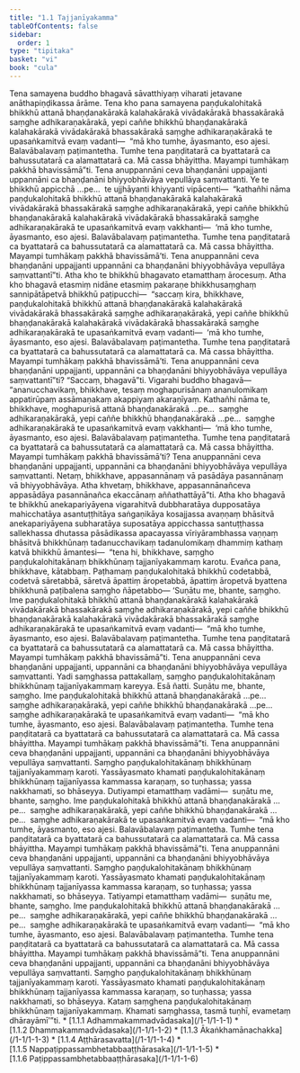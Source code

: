 ```yaml
---
title: "1.1 Tajjanīyakamma"
tableOfContents: false
sidebar:
  order: 1
type: "tipitaka"
basket: "vi"
book: "cula"
---
```



<DynamicBreadcrumb />

<Division number="1" book="cula">

<Paragraph number="2" book="cula">
Tena samayena buddho bhagavā sāvatthiyaṃ viharati jetavane anāthapiṇḍikassa ārāme. Tena kho pana samayena paṇḍukalohitakā bhikkhū attanā bhaṇḍanakārakā kalahakārakā vivādakārakā bhassakārakā saṃghe adhikaraṇakārakā, yepi caññe bhikkhū bhaṇḍanakārakā kalahakārakā vivādakārakā bhassakārakā saṃghe adhikaraṇakārakā te upasaṅkamitvā evaṃ vadanti—  “mā kho tumhe, āyasmanto, eso ajesi. Balavābalavaṃ paṭimantetha. Tumhe tena paṇḍitatarā ca byattatarā ca bahussutatarā ca alamattatarā ca. Mā cassa bhāyittha. Mayampi tumhākaṃ pakkhā bhavissāmā”ti. Tena anuppannāni ceva bhaṇḍanāni uppajjanti uppannāni ca bhaṇḍanāni bhiyyobhāvāya vepullāya saṃvattanti. Ye te bhikkhū appicchā …pe…  te ujjhāyanti khiyyanti vipācenti—  “kathañhi nāma paṇḍukalohitakā bhikkhū attanā bhaṇḍanakārakā kalahakārakā vivādakārakā bhassakārakā saṃghe adhikaraṇakārakā, yepi caññe bhikkhū bhaṇḍanakārakā kalahakārakā vivādakārakā bhassakārakā saṃghe adhikaraṇakārakā te upasaṅkamitvā evaṃ vakkhanti—  ‘mā kho tumhe, āyasmanto, eso ajesi. Balavābalavaṃ paṭimantetha. Tumhe tena paṇḍitatarā ca byattatarā ca bahussutatarā ca alamattatarā ca. Mā cassa bhāyittha. Mayampi tumhākaṃ pakkhā bhavissāmā’ti. Tena anuppannāni ceva bhaṇḍanāni uppajjanti uppannāni ca bhaṇḍanāni bhiyyobhāvāya vepullāya saṃvattantī”ti.


</Paragraph>

</Division>
<Division number="2" book="cula">

<Paragraph number="3" book="cula">
Atha kho te bhikkhū bhagavato etamatthaṃ ārocesuṃ. Atha kho bhagavā etasmiṃ nidāne etasmiṃ pakaraṇe bhikkhusaṃghaṃ sannipātāpetvā bhikkhū paṭipucchi—  “saccaṃ kira, bhikkhave, paṇḍukalohitakā bhikkhū attanā bhaṇḍanakārakā kalahakārakā vivādakārakā bhassakārakā saṃghe adhikaraṇakārakā, yepi caññe bhikkhū bhaṇḍanakārakā kalahakārakā vivādakārakā bhassakārakā saṃghe adhikaraṇakārakā te upasaṅkamitvā evaṃ vadanti—  ‘mā kho tumhe, āyasmanto, eso ajesi. Balavābalavaṃ paṭimantetha. Tumhe tena paṇḍitatarā ca byattatarā ca bahussutatarā ca alamattatarā ca. Mā cassa bhāyittha. Mayampi tumhākaṃ pakkhā bhavissāmā’ti. Tena anuppannāni ceva bhaṇḍanāni uppajjanti, uppannāni ca bhaṇḍanāni bhiyyobhāvāya vepullāya saṃvattantī”ti? “Saccaṃ, bhagavā”ti. Vigarahi buddho bhagavā—  “ananucchavikaṃ, bhikkhave, tesaṃ moghapurisānaṃ ananulomikaṃ appatirūpaṃ assāmaṇakaṃ akappiyaṃ akaraṇīyaṃ. Kathañhi nāma te, bhikkhave, moghapurisā attanā bhaṇḍanakārakā …pe…  saṃghe adhikaraṇakārakā, yepi caññe bhikkhū bhaṇḍanakārakā …pe…  saṃghe adhikaraṇakārakā te upasaṅkamitvā evaṃ vakkhanti—  ‘mā kho tumhe, āyasmanto, eso ajesi. Balavābalavaṃ paṭimantetha. Tumhe tena paṇḍitatarā ca byattatarā ca bahussutatarā ca alamattatarā ca. Mā cassa bhāyittha. Mayampi tumhākaṃ pakkhā bhavissāmā’ti? Tena anuppannāni ceva bhaṇḍanāni uppajjanti, uppannāni ca bhaṇḍanāni bhiyyobhāvāya vepullāya saṃvattanti. Netaṃ, bhikkhave, appasannānaṃ vā pasādāya pasannānaṃ vā bhiyyobhāvāya. Atha khvetaṃ, bhikkhave, appasannānañceva appasādāya pasannānañca ekaccānaṃ aññathattāyā”ti.


</Paragraph>

<Paragraph number="4" book="cula">
Atha kho bhagavā te bhikkhū anekapariyāyena vigarahitvā dubbharatāya dupposatāya mahicchatāya asantuṭṭhitāya saṅgaṇikāya kosajjassa avaṇṇaṃ bhāsitvā anekapariyāyena subharatāya suposatāya appicchassa santuṭṭhassa sallekhassa dhutassa pāsādikassa apacayassa vīriyārambhassa vaṇṇaṃ bhāsitvā bhikkhūnaṃ tadanucchavikaṃ tadanulomikaṃ dhammiṃ kathaṃ katvā bhikkhū āmantesi—  “tena hi, bhikkhave, saṃgho paṇḍukalohitakānaṃ bhikkhūnaṃ tajjanīyakammaṃ karotu. Evañca pana, bhikkhave, kātabbaṃ. Paṭhamaṃ paṇḍukalohitakā bhikkhū codetabbā, codetvā sāretabbā, sāretvā āpattiṃ āropetabbā, āpattiṃ āropetvā byattena bhikkhunā paṭibalena saṃgho ñāpetabbo—


</Paragraph>

</Division>
<Division number="3" book="cula">

<Paragraph number="5" book="cula">
‘Suṇātu me, bhante, saṃgho. Ime paṇḍukalohitakā bhikkhū attanā bhaṇḍanakārakā kalahakārakā vivādakārakā bhassakārakā saṃghe adhikaraṇakārakā, yepi caññe bhikkhū bhaṇḍanakārakā kalahakārakā vivādakārakā bhassakārakā saṃghe adhikaraṇakārakā te upasaṅkamitvā evaṃ vadanti—  “mā kho tumhe, āyasmanto, eso ajesi. Balavābalavaṃ paṭimantetha. Tumhe tena paṇḍitatarā ca byattatarā ca bahussutatarā ca alamattatarā ca. Mā cassa bhāyittha. Mayampi tumhākaṃ pakkhā bhavissāmā”ti. Tena anuppannāni ceva bhaṇḍanāni uppajjanti, uppannāni ca bhaṇḍanāni bhiyyobhāvāya vepullāya saṃvattanti. Yadi saṃghassa pattakallaṃ, saṃgho paṇḍukalohitakānaṃ bhikkhūnaṃ tajjanīyakammaṃ kareyya. Esā ñatti.


</Paragraph>

<Paragraph number="6" book="cula">
Suṇātu me, bhante, saṃgho. Ime paṇḍukalohitakā bhikkhū attanā bhaṇḍanakārakā …pe…  saṃghe adhikaraṇakārakā, yepi caññe bhikkhū bhaṇḍanakārakā …pe…  saṃghe adhikaraṇakārakā te upasaṅkamitvā evaṃ vadanti—  “mā kho tumhe, āyasmanto, eso ajesi. Balavābalavaṃ paṭimantetha. Tumhe tena paṇḍitatarā ca byattatarā ca bahussutatarā ca alamattatarā ca. Mā cassa bhāyittha. Mayampi tumhākaṃ pakkhā bhavissāmā”ti. Tena anuppannāni ceva bhaṇḍanāni uppajjanti, uppannāni ca bhaṇḍanāni bhiyyobhāvāya vepullāya saṃvattanti. Saṃgho paṇḍukalohitakānaṃ bhikkhūnaṃ tajjanīyakammaṃ karoti. Yassāyasmato khamati paṇḍukalohitakānaṃ bhikkhūnaṃ tajjanīyassa kammassa karaṇaṃ, so tuṇhassa; yassa nakkhamati, so bhāseyya.


</Paragraph>

<Paragraph number="7" book="cula">
Dutiyampi etamatthaṃ vadāmi—  suṇātu me, bhante, saṃgho. Ime paṇḍukalohitakā bhikkhū attanā bhaṇḍanakārakā …pe…  saṃghe adhikaraṇakārakā, yepi caññe bhikkhū bhaṇḍanakārakā …pe…  saṃghe adhikaraṇakārakā te upasaṅkamitvā evaṃ vadanti—  “mā kho tumhe, āyasmanto, eso ajesi. Balavābalavaṃ paṭimantetha. Tumhe tena paṇḍitatarā ca byattatarā ca bahussutatarā ca alamattatarā ca. Mā cassa bhāyittha. Mayampi tumhākaṃ pakkhā bhavissāmā”ti. Tena anuppannāni ceva bhaṇḍanāni uppajjanti, uppannāni ca bhaṇḍanāni bhiyyobhāvāya vepullāya saṃvattanti. Saṃgho paṇḍukalohitakānaṃ bhikkhūnaṃ tajjanīyakammaṃ karoti. Yassāyasmato khamati paṇḍukalohitakānaṃ bhikkhūnaṃ tajjanīyassa kammassa karaṇaṃ, so tuṇhassa; yassa nakkhamati, so bhāseyya.


</Paragraph>

<Paragraph number="8" book="cula">
Tatiyampi etamatthaṃ vadāmi—  suṇātu me, bhante, saṃgho. Ime paṇḍukalohitakā bhikkhū attanā bhaṇḍanakārakā …pe…  saṃghe adhikaraṇakārakā, yepi caññe bhikkhū bhaṇḍanakārakā …pe…  saṃghe adhikaraṇakārakā te upasaṅkamitvā evaṃ vadanti—  “mā kho tumhe, āyasmanto, eso ajesi. Balavābalavaṃ paṭimantetha. Tumhe tena paṇḍitatarā ca byattatarā ca bahussutatarā ca alamattatarā ca. Mā cassa bhāyittha. Mayampi tumhākaṃ pakkhā bhavissāmā”ti. Tena anuppannāni ceva bhaṇḍanāni uppajjanti, uppannāni ca bhaṇḍanāni bhiyyobhāvāya vepullāya saṃvattanti. Saṃgho paṇḍukalohitakānaṃ bhikkhūnaṃ tajjanīyakammaṃ karoti. Yassāyasmato khamati paṇḍukalohitakānaṃ bhikkhūnaṃ tajjanīyassa kammassa karaṇaṃ, so tuṇhassa; yassa nakkhamati, so bhāseyya.


</Paragraph>

<Paragraph number="9" book="cula">
Kataṃ saṃghena paṇḍukalohitakānaṃ bhikkhūnaṃ tajjanīyakammaṃ. Khamati saṃghassa, tasmā tuṇhī, evametaṃ dhārayāmī’”ti.

</Paragraph>
</Division>

<TableOfContents book="cula" section="1.1">
* [1.1.1 Adhammakammadvādasaka](/1-1/1-1-1)
* [1.1.2 Dhammakammadvādasaka](/1-1/1-1-2)
* [1.1.3 Ākaṅkhamānachakka](/1-1/1-1-3)
* [1.1.4 Aṭṭhārasavatta](/1-1/1-1-4)
* [1.1.5 Nappaṭippassambhetabbaaṭṭhārasaka](/1-1/1-1-5)
* [1.1.6 Paṭippassambhetabbaaṭṭhārasaka](/1-1/1-1-6)
</TableOfContents>